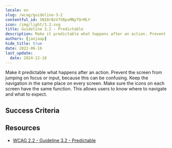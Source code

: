 ```yaml
---
locale: en
slug: /wcag/guideline-3-2
contentful_id: 5NI8rBzV7SRpxMNyTOrMLY
icon: /img/light/3.2.svg
title: Guideline 3.2 - Predictable
description: Make it predictable what happens after an action. Prevent the screen from jumping on focus or input, because this can be confusing. Keep the navigation in the same place on every screen. Make sure the icons on each screen have the same function. This allows users to know where to navigate and what to expect.
authors: [janjaap]
hide_title: true
date: 2022-06-16
last_update:
  date: 2024-12-18
---
```


<Hero
  title="Predictable"
  image="/img/light/3.2.svg"
  alt="WCAG 3.2 icon"
  prefix="Guideline 3.2"
/>

Make it predictable what happens after an action. Prevent the screen from jumping on focus or input, because this can be confusing. Keep the navigation in the same place on every screen. Make sure the icons on each screen have the same function. This allows users to know where to navigate and what to expect.

## Success Criteria

<LinkList title="Success Criteria" isHighlighted={true}>
  <LinkListItem
    url="/en/guidelines/wcag/success-criterion-3-2-1"
    title="Success Criterion 3.2.1 - On Focus"
    label="On Focus"
    description="Ensure it is predictable what happens when you move the focus."
    image="/img/light/3.2.1.svg"
    alt="WCAG 3.2.1 icon"
  />
  <LinkListItem
    url="/en/guidelines/wcag/success-criterion-3-2-2"
    title="Success Criterion 3.2.2 - On Input"
    label="On Input"
    description="Ensure it is predictable what will happen when entering data."
    image="/img/light/3.2.2.svg"
    alt="WCAG 3.2.2 icon"
  />
  <LinkListItem
    url="/en/guidelines/wcag/success-criterion-3-2-3"
    title="Success Criterion 3.2.3 - Consistent Navigation"
    label="Consistent Navigation"
    description="Ensure navigation is in the same place on every screen."
    image="/img/light/3.2.3.svg"
    alt="WCAG 3.2.3 icon"
  />
  <LinkListItem
    url="/en/guidelines/wcag/success-criterion-3-2-4"
    title="Success Criterion 3.2.4 - Consistent Identification"
    label="Consistent Identification"
    description="Ensure icons have the same function on every screen."
    image="/img/light/3.2.4.svg"
    alt="WCAG 3.2.4 icon"
  />
  <LinkListItem
    url="/en/guidelines/wcag/success-criterion-3-2-5"
    title="Success Criterion 3.2.5 - Change on Request"
    label="Change on Request"
    description="Changes of context are initiated only by user request or a mechanism is available to turn off such changes."
    image="/img/light/3.2.5.svg"
    alt="WCAG 3.2.5 icon"
  />
  <LinkListItem
    url="/en/guidelines/wcag/success-criterion-3-2-6"
    title="Success Criterion 3.2.6 - Consistent Help"
    label="Consistent Help"
    description="Ensure users can access help from a consistent place."
    image="/img/light/3.2.6.svg"
    alt="WCAG 3.2.6 icon"
  />
</LinkList>

## Resources

- [WCAG 2.2 - Guideline 3.2 - Predictable](https://www.w3.org/TR/WCAG22/#predictable)
